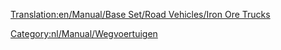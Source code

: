 [[Translation:en/Manual/Base Set/Road Vehicles/Iron Ore Trucks]]

{{nl/Manual/Base Set/Road Vehicles/Wegvoertuig|name     = MPS IJzerertsvrachtwagen
  |img      = en/Manual/Base Set/Road Vehicles/MPS Iron Ore Truck.png
  |price    = £4.961 (€9.922) 
  |speed    = 30 mph (48 km/h)
  |annual   = £421 (€842)
  |designed = 1936
  |life     = 15
  |capacity = 22 ton ijzererts
}}
{{nl/Manual/Base Set/Road Vehicles/Wegvoertuig|name     = Uhl IJzerertsvrachtwagen
  |img      = en/Manual/Base Set/Road Vehicles/Uhl Iron Ore Truck.png
  |price    = £5.740 (€11.480) 
  |speed    = 55 mph (88 km/h)
  |annual   = £787 (€1.574)
  |designed = 1977
  |life     = 15
  |capacity = 25 ton ijzererts
}}
{{nl/Manual/Base Set/Road Vehicles/Wegvoertuig|name     = Chippy IJzerertsvrachtwagen
  |img      = en/Manual/Base Set/Road Vehicles/Chippy Iron Ore Truck.png
  |price    = £6.150 (€12.300) 
  |speed    = 70 mph (112 km/h)
  |annual   = £1.125 (€2.250)
  |designed = 2011
  |life     = 15
  |capacity = 27 ton ijzererts
}}

[[Category:nl/Manual/Wegvoertuigen]]